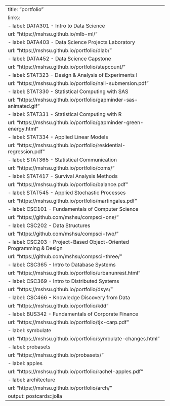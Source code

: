 ---
title: "portfolio"
links:
  - label: DATA301 - Intro to Data Science
    url: "https://mshsu.github.io/mlb-ml/"
  - label: DATA403 - Data Science Projects Laboratory
    url: "https://mshsu.github.io/portfolio/dlab/"
  - label: DATA452 - Data Science Capstone
    url: "https://mshsu.github.io/portfolio/stepcount/"
  - label: STAT323 - Design & Analysis of Experiments I
    url: "https://mshsu.github.io/portfolio/nail-submersion.pdf"
  - label: STAT330 - Statistical Computing with SAS
    url: "https://mshsu.github.io/portfolio/gapminder-sas-animated.gif"
  - label: STAT331 - Statistical Computing with R
    url: "https://mshsu.github.io/portfolio/gapminder-green-energy.html"
  - label: STAT334 - Applied Linear Models
    url: "https://mshsu.github.io/portfolio/residential-regression.pdf"
  - label: STAT365 - Statistical Communication
    url: "https://mshsu.github.io/portfolio/coms/"
  - label: STAT417 - Survival Analysis Methods
    url: "https://mshsu.github.io/portfolio/balance.pdf"
  - label: STAT545 - Applied Stochastic Processes
    url: "https://mshsu.github.io/portfolio/martingales.pdf"
  - label: CSC101 - Fundamentals of Computer Science
    url: "https://github.com/mshsu/compsci-one/"
  - label: CSC202 - Data Structures
    url: "https://github.com/mshsu/compsci-two/"
  - label: CSC203 - Project-Based Object-Oriented Programming & Design
    url: "https://github.com/mshsu/compsci-three/"
  - label: CSC365 - Intro to Database Systems
    url: "https://mshsu.github.io/portfolio/urbanunrest.html"
  - label: CSC369 - Intro to Distributed Systems
    url: "https://mshsu.github.io/portfolio/dsys/"
  - label: CSC466 - Knowledge Discovery from Data
    url: "https://mshsu.github.io/portfolio/kdd"
  - label: BUS342 - Fundamentals of Corporate Finance
    url: "https://mshsu.github.io/portfolio/tjx-carp.pdf"
  - label: symbulate
    url: "https://mshsu.github.io/portfolio/symbulate-changes.html"
  - label: probasets
    url: "https://mshsu.github.io/probasets/"
  - label: apples
    url: "https://mshsu.github.io/portfolio/rachel-apples.pdf"
  - label: architecture
    url: "https://mshsu.github.io/portfolio/arch/"
output: postcards::jolla
---